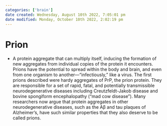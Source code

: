 ```yaml
---
categories: ['brain']
date created: Wednesday, August 10th 2022, 7:05:01 pm
date modified: Monday, October 10th 2022, 2:02:19 pm
---
```


# Prion
- A protein aggregate that can multiply itself, inducing the formation of new aggregates from individual copies of the protein it encounters. Prions have the potential to spread within the body and brain, and even from one organism to another—“infectiously,” like a virus. The first prions described were hardy aggregates of PrP, the prion protein. They are responsible for a set of rapid, fatal, and potentially transmissible neurodegenerative diseases including Creutzfeldt-Jakob disease and bovine spongiform encephalopathy (“mad cow disease”). Many researchers now argue that protein aggregates in other neurodegenerative diseases, such as the Aβ and tau plaques of Alzheimer’s, have such similar properties that they also deserve to be called prions.



